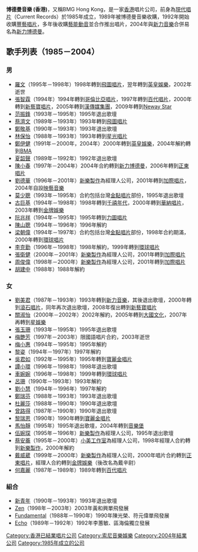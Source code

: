 {{Unreferenced|time=2013-08-16T01:51:06+00:00}}
'''博德曼音樂 (香港)'''，又稱BMG Hong Kong，是一家[[香港|香港]]唱片公司，前身為[[現代唱片|現代唱片]]（Current Records）於1985年成立，1989年被博德曼音樂收購，1992年開始收購[[豐藝唱片|豐藝唱片]]，多年後收購[[藝能動音|藝能動音]]並合作推出唱片，2004年與[[新力音樂|新力音樂]]合併易名為[[新力博德曼|新力博德曼]]。

== 歌手列表（1985－2004） ==

=== 男 ===
*[[羅文|羅文]]（1995年－1998年）1998年轉到[[飛圖唱片|飛圖唱片]]，翌年轉到[[英皇娛樂|英皇娛樂]]，2002年逝世
*[[張智霖|張智霖]]（1994年）1994年轉到[[哥倫比亞唱片|哥倫比亞唱片]]，1997年轉到[[百代唱片|百代唱片]]，2000年轉到[[新藝寶唱片|新藝寶唱片]]，2005年轉到[[漢傳媒集團|漢傳媒集團]]，2009年轉到[[Neway_Star|Neway Star]]
*[[范振鋒|范振鋒]]（1993年－1995年）1995年退出歌壇
*[[蔡濟文|蔡濟文]]（1989年－1993年）1993年轉到[[飛圖唱片|飛圖唱片]]
*[[鄭敬基|鄭敬基]]（1990年－1993年）1993年退出歌壇
*[[林保怡|林保怡]]（1988年－1993年）1993年轉到[[星光唱片|星光唱片]]
*[[鄭伊健|鄭伊健]]（1991年－2000年，2004年）2000年轉到[[英皇娛樂|英皇娛樂]]，2004年解約轉到[[BMA|BMA]]
*[[夏韶聲|夏韶聲]]（1989年－1992年）1992年退出歌壇
*[[陳小春|陳小春]]（1997年－2004年）2004年合約轉到[[新力博德曼|新力博德曼]]，2006年轉到[[正東唱片|正東唱片]]
*[[劉德華|劉德華]]（1996年－2001年）[[新樂製作|新樂製作]]為經理人公司，2001年轉到[[加際唱片|加際唱片]]，2004年自設[[映藝集團|映藝音樂]]
*[[莫少聰|莫少聰]]（1993年－1995年）合約包括台灣[[金點唱片|金點唱片]]部份，1995年退出歌壇
*[[古巨基|古巨基]]（1994年－1998年）1998年轉到[[千禧年代_(唱片公司)|千禧年代]]，2000年轉到[[華納唱片|華納唱片]]，2003年轉到[[金牌娛樂|金牌娛樂]]
*[[阮兆祥|阮兆祥]]（1994年－1995年）1995年轉到[[力圖唱片|力圖唱片]]
*[[陳山聰|陳山聰]]（1994年－1996年）1996年解約
*[[梁朝偉|梁朝偉]]（1994年－1997年）合約包括台灣[[金點唱片|金點唱片]]部份，1998年合約期滿，2000年轉到[[環球唱片|環球唱片]]
*[[李克勤|李克勤]]（1996年－1998年）1998年解約，1999年轉到[[環球唱片|環球唱片]]
*[[張衛健|張衛健]]（2000年－2001年）[[新樂製作|新樂製作]]為經理人公司，2001年轉到[[加際唱片|加際唱片]]
*[[周俊偉|周俊偉]]（1998年－2000年）[[新樂製作|新樂製作]]為經理人公司，2001年轉到[[加際唱片|加際唱片]]
*[[胡建中|胡建中]]（1988年）1988年解約

=== 女 ===
*[[劉美君|劉美君]]（1987年－1993年）1993年轉到[[新力音樂_(香港)|新力音樂]]，其後退出歌壇，2000年轉到[[滾石唱片|滾石唱片]]，同年再次退出歌壇，2008年復出轉到[[新藝寶唱片|新藝寶唱片]]
*[[關淑怡|關淑怡]]（2000年－2002年）2002年解約，2005年轉到[[大國文化|大國文化]]，2007年再轉到[[星娛樂|星娛樂]]
*[[張玉珊|張玉珊]]（1993年－1995年）1995年退出歌壇
*[[梅艷芳|梅艷芳]]（1997年－2003年）限國語唱片合約，2003年逝世
*[[梅小惠|梅小惠]]（1994年－1995年）1995年解約
*[[黎姿|黎姿]]（1994年－1997年）1997年解約
*[[吳君如|吳君如]]（1992年－1995年）1995年轉到[[寶麗金唱片|寶麗金唱片]]
*[[譚小環|譚小環]]（1996年－1998年）1998年退出歌壇
*[[車婉婉|車婉婉]]（1996年－1998年）1999年轉到[[環球唱片|環球唱片]]
*[[呂珊|呂珊]]（1990年－1993年）1993年解約
*[[劉小慧|劉小慧]]（1994年－1996年）1997年解約
*[[鄭瑞芬|鄭瑞芬]]（1988年－1993年）1993年退出歌壇
*[[杜麗莎|杜麗莎]]（1988年－1990年）1990年退出歌壇
*[[曾路得|曾路得]]（1987年－1990年）1990年退出歌壇
*[[黎瑞恩|黎瑞恩]]（1990年）1990年轉到[[寶麗金唱片|寶麗金唱片]]
*[[馬怡靜|馬怡靜]]（1995年）1995年退出歌壇，2004年轉到[[音樂堡|音樂堡]]
*[[伍婉琛|伍婉琛]]（1995年－1996年）[[新樂製作|新樂製作]]為經理人公司，1995年退出歌壇
*[[蔡安蕎|蔡安蕎]]（1995年－2000年）[[小美工作室|小美工作室]]為經理人公司，1998年經理人合約轉到[[新樂製作|新樂製作]]，2000年解約
*[[戴辛尉|戴威葳]]（1999年－2000年）[[新樂製作|新樂製作]]為經理人公司，2000年唱片合約轉到[[正東唱片|正東唱片]]，經理人合約轉到[[金牌娛樂|金牌娛樂]]（後改名為戴辛尉）
*[[何嘉麗_(歌手)|何嘉麗]]（1987年－1989年）1989年轉到[[百代唱片|百代唱片]]

=== 組合 ===
*[[新青年_(香港)|新青年]]（1990年－1993年）1993年退出歌壇
*[[Zen_(樂隊)|Zen]]（1998年－2003年）2003年黃和興單飛發展
*[[Fundamental|Fundamental]]（1988年－1990年）1990年陳光榮、符元偉單飛發展
*[[Echo_(香港)|Echo]]（1989年－1992年）1992年李蕙敏、區海倫獨立發展

{{DEFAULTSORT:BMG Hong Kong}}
{{香港唱片公司}}
[[Category:香港已結業唱片公司|Category:香港已結業唱片公司]]
[[Category:索尼音樂娛樂|Category:索尼音樂娛樂]]
[[Category:2004年結業公司|Category:2004年結業公司]]
[[Category:1985年成立的公司|Category:1985年成立的公司]]